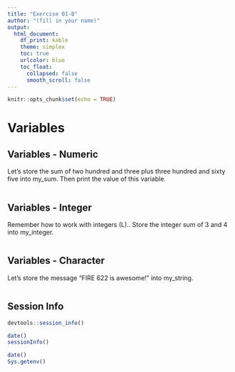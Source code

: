 ```yaml
---
title: "Exercise 01-B"
author: "(fill in your name)"
output:
  html_document:
    df_print: kable
    theme: simplex
    toc: true
    urlcolor: blue
    toc_float:
      collapsed: false
      smooth_scroll: false
---
```


```r
knitr::opts_chunk$set(echo = TRUE)
```

# Variables

## Variables - Numeric

Let's store the sum of two hundred and three plus three hundred and sixty five into my_sum.  Then print the value of this variable.

```r


```

## Variables - Integer

Remember how to work with integers (L).. Store the integer sum of 3 and 4 into my_integer.

```r


```

## Variables - Character

Let's store the message "FIRE 622 is awesome!" into my_string.

```r


```


## Session Info

```r
devtools::session_info()
```

```r
date()
sessionInfo()
```

```r
date()
Sys.getenv()
```


